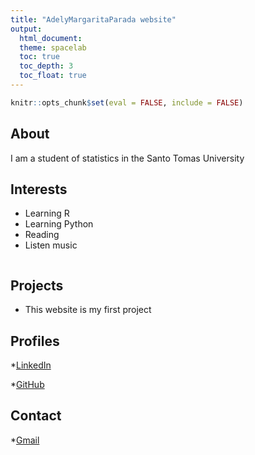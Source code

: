```yaml
---
title: "AdelyMargaritaParada website"
output: 
  html_document:
  theme: spacelab
  toc: true 
  toc_depth: 3 
  toc_float: true
---
```


```r
knitr::opts_chunk$set(eval = FALSE, include = FALSE)

```

## About


I am a student of statistics in the Santo Tomas University


## Interests

* Learning R
* Learning Python
* Reading
* Listen music


```r
```

## Projects

* This website is my first project

## Profiles

*[LinkedIn](https://www.linkedin.com/in/margarita-parada-4b232210b/)

*[GitHub](http://github.com/adely1509)

## Contact 

*[Gmail](titapalada@gmail.com)
